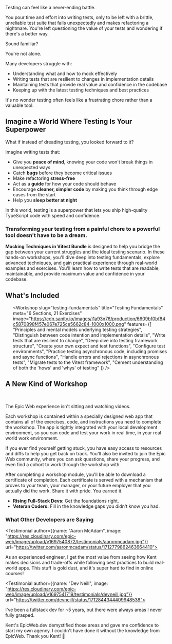 <div className="bg-gradient-to-b from-transparent dark:to-rose-300/5 to-rose-300/10 w-full pb-10 px-5">

Testing can feel like a never-ending battle. 

You pour time and effort into writing tests, only to be left with a brittle, unreliable test suite that fails unexpectedly and makes refactoring a nightmare. You're left questioning the value of your tests and wondering if there's a better way.

Sound familiar? 

You're not alone. 

Many developers struggle with:

<CrossList>

- Understanding what and how to mock effectively
- Writing tests that are resilient to changes in implementation details
- Maintaining tests that provide real value and confidence in the codebase
- Keeping up with the latest testing techniques and best practices

</CrossList>

It's no wonder testing often feels like a frustrating chore rather than a valuable tool.

</div>

<div className="bg-gradient-to-b from-transparent dark:to-emerald-300/5 to-emerald-300/10 w-full pb-10 px-5">

<h2 className="text-center pt-5 font-bold pb-5 text-balance dark:text-foreground text-emerald-950">Imagine a World Where Testing Is Your Superpower</h2>

What if instead of dreading testing, you looked forward to it? 

Imagine writing tests that:

<CheckList>

- Give you **peace of mind**, knowing your code won't break things in unexpected ways
- Catch **bugs** before they become critical issues
- Make refactoring **stress-free**
- Act as a **guide** for how your code should behave
- Encourage **cleaner, simpler code** by making you think through edge cases from the start
- Help you **sleep better at night** 

</CheckList>

In this world, testing is a superpower that lets you ship high-quality TypeScript code with speed and confidence.

</div>

<div className="dark:bg-black bg-white px-5 gap-10 py-10">
<div className="flex max-w-3xl mx-auto gap-10 md:flex-row flex-col-reverse items-center">

<h3 className="!mt-0 mb-5 text-balance sm:text-left text-center">Transforming your testing from a painful chore to a powerful tool doesn't have to be a dream.</h3>

<Image src="https://res.cloudinary.com/epic-web/image/upload/v1728633975/vitest-1_2x.png" quality={100} alt="" aria-hidden="true" width={936/3} height={733/3}  className="!my-0"/>

</div>
<div>
<strong>Mocking Techniques in Vitest Bundle</strong> is designed to help you bridge the gap between your current struggles and the ideal testing scenario.
In these hands-on workshops, you'll dive deep into testing fundamentals, explore advanced techniques, and gain practical experience through real-world examples and exercises. You'll learn how to write tests that are readable, maintainable, and provide maximum value and confidence in your codebase.
</div>
</div>

<AboutArtem />

<div className="dark:bg-black bg-white pt-5">
<h2 className="sm:pb-10 text-center sm:!text-4xl">What's Included</h2>

<ul className="sm:space-y-6">
<Workshop
  slug="mocking-techniques-in-vitest"
  title="Mocking Techniques in Vitest"
  meta="8 Sections, 31 Exercises"
  image="https://cdn.sanity.io/images/i1a93n76/production/4a502c2a85828d8dfc0be93302167671b2c4ea8e-1200x1200.png"
  features={[
        "What to mock and when",
    "How to create effective mocks",
    "How to maintain mocks over time without sacrificing test quality",
    "Techniques to avoid over-reliance on implementation details",
    "Type safety strategies for mocks",
    "When to use mocks and when to explore alternative approaches"
  ]}
/>

<Workshop
  slug="testing-fundamentals"
  title="Testing Fundamentals"
  meta="6 Sections, 21 Exercises"
  image="https://cdn.sanity.io/images/i1a93n76/production/6609bf0bf84c5870898f457e067e725ce5662c84-1000x1000.png"
  features={[
    "Principles and mental models underlying testing strategies",
    "Distinguish between code intention and implementation details",
    "Write tests that are resilient to change",
    "Deep dive into testing framework structure",
    "Create your own expect and test functions",
    "Configure test environments",
    "Practice testing asynchronous code, including promises and async functions",
    "Handle errors and rejections in asynchronous tests",
    "Migrate tests to the Vitest framework",
    "Cement understanding of both the 'hows' and 'whys' of testing"
  ]}
/>
</ul>
</div>

<div className="pt-1 px-5">
<h2 className="pb-0 text-center sm:!text-4xl">A New Kind of Workshop</h2>

<WorkshopAppScreenshot />
<br/>

The Epic Web experience isn't sitting and watching videos.

Each workshop is contained within a specially designed web app that contains all of the exercises, code, and instructions you need to complete the workshop. The app is tightly integrated with your local development environment, so you can code and test your work in real time, in your real world work environment.

If you ever find yourself getting stuck, you have easy access to resources and diffs to help you get back on track. You'll also be invited to join the Epic Web community, where you can ask questions, share your progress, and even find a cohort to work through the workshop with.

After completing a workshop module, you'll be able to download a certificate of completion. Each certificate is served with a mechanism that proves to your team, your manager, or your future employer that you actually did the work. Share it with pride. You earned it.

- **Rising Full-Stack Devs:** Get the foundations right.
- **Veteran Coders:** Fill in the knowledge gaps you didn't know you had.

</div>

<h3 id="testimonials" className="text-balance text-center pt-1 sm:text-4xl w-full mx-auto">
  What Other Developers are Saying
</h3>

<div className="grid grid-cols-1 max-w-3xl mx-auto w-full md:gap-16 gap-5 px-5 md:grid-cols-2">

<Testimonial author={{name: "Aaron McAdam", image: "https://res.cloudinary.com/epic-web/image/upload/v1697540872/testimonials/aaronmcadam.jpg"}} url="https://twitter.com/aaronmcadam/status/1712779862463664410">

As an experienced engineer, I get the most value from seeing how Kent makes decisions and trade-offs while following best practices to build real-world apps. This stuff is gold dust, and it's super hard to find in online courses!

</Testimonial>

<Testimonial author={{name: "Dev Neill", image: "https://res.cloudinary.com/epic-web/image/upload/v1697541719/testimonials/devneill.jpg"}} url="https://twitter.com/devneill/status/1712844344409948538">

I've been a fullstack dev for ~5 years, but there were always areas I never fully grasped.

Kent's EpicWeb.dev demystified those areas and gave me confidence to start my own agency. I couldn't have done it without the knowledge from EpicWeb. Thank you Kent! 🚀

</Testimonial>


</div>



